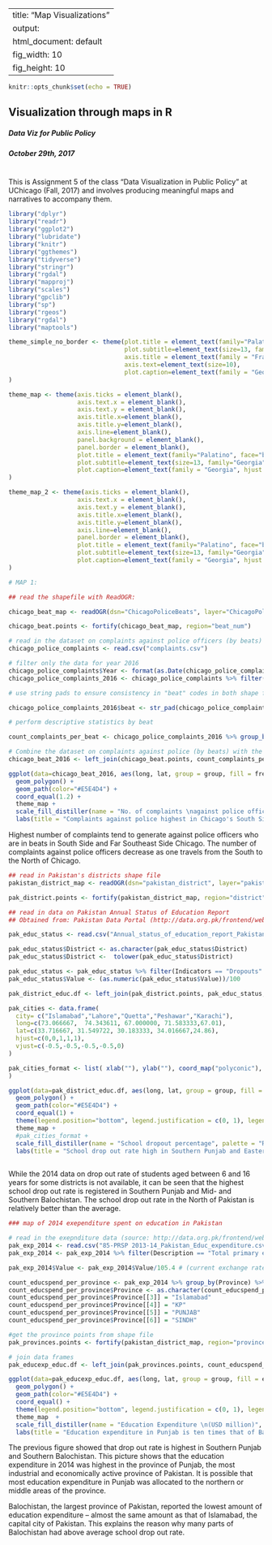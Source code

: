 
---
title: "Map Visualizations"
output:
  html_document: default
  fig_width: 10 
  fig_height: 10
---

```r
knitr::opts_chunk$set(echo = TRUE)
```

## Visualization through maps in R

##### Data Viz for Public Policy
##### October 29th, 2017
#
This is Assignment 5 of the class "Data Visualization in Public Policy" at UChicago (Fall, 2017) and involves producing meaningful maps and narratives to accompany them. 

```r
library("dplyr")
library("readr")
library("ggplot2")
library("lubridate")
library("knitr")
library("ggthemes")
library("tidyverse")
library("stringr")
library("rgdal")
library("mapproj")
library("scales")
library("gpclib")
library("sp")
library("rgeos")
library("rgdal")
library("maptools")

theme_simple_no_border <- theme(plot.title = element_text(family="Palatino", face="bold", size=18, hjust=0, margin = margin(0, 22, 0, 0)),
                                plot.subtitle=element_text(size=13, family="Georgia", hjust=0, face="italic", color="#8E8883", margin = margin(10, 22, 22, 0)),
                                axis.title = element_text(family = "Franklin Gothic Book",size=12, color="#000000", margin = margin(22, 0, 22, 0)),
                                axis.text=element_text(size=10),
                                plot.caption=element_text(family = "Georgia", hjust = 0, size=9, face="italic", color="black")
)

theme_map <- theme(axis.ticks = element_blank(),
                   axis.text.x = element_blank(),
                   axis.text.y = element_blank(),
                   axis.title.x=element_blank(),
                   axis.title.y=element_blank(),
                   axis.line=element_blank(),
                   panel.background = element_blank(),
                   panel.border = element_blank(), 
                   plot.title = element_text(family="Palatino", face="bold", size=18, hjust=0, margin = margin(0, 22, 0, 0)), 
                   plot.subtitle=element_text(size=13, family="Georgia", hjust=0, face="italic", color="#8E8883", margin = margin(10, 22, 22, 0)), 
                   plot.caption=element_text(family = "Georgia", hjust = 0, size=9, face="italic", color="black")
)

theme_map_2 <- theme(axis.ticks = element_blank(),
                   axis.text.x = element_blank(),
                   axis.text.y = element_blank(),
                   axis.title.x=element_blank(),
                   axis.title.y=element_blank(),
                   axis.line=element_blank(),
                   panel.border = element_blank(),
                   plot.title = element_text(family="Palatino", face="bold", size=18, hjust=0, margin = margin(0, 22, 0, 0)), 
                   plot.subtitle=element_text(size=13, family="Georgia", hjust=0, face="italic", color="#8E8883", margin = margin(10, 22, 22, 0)), 
                   plot.caption=element_text(family = "Georgia", hjust = 0, size=9, face="italic", color="black")
)

```


```r

# MAP 1:

## read the shapefile with ReadOGR:

chicago_beat_map <- readOGR(dsn="ChicagoPoliceBeats", layer="ChicagoPoliceBeats")

chicago_beat.points <- fortify(chicago_beat_map, region="beat_num")

# read in the dataset on complaints against police officers (by beats) obtained from Invisible Institute website: https://github.com/invinst/chicago-police-data
chicago_police_complaints <- read.csv("complaints.csv")

# filter only the data for year 2016
chicago_police_complaints$Year <- format(as.Date(chicago_police_complaints$incident_datetime),"%Y")
chicago_police_complaints_2016 <- chicago_police_complaints %>% filter(Year == "2016")

# use string pads to ensure consistency in "beat" codes in both shape files and complaints dataset

chicago_police_complaints_2016$beat <- str_pad(chicago_police_complaints_2016$beat, 4, side="left", pad = 0)

# perform descriptive statistics by beat

count_complaints_per_beat <- chicago_police_complaints_2016 %>% group_by(beat) %>% summarise(freq = n())

# Combine the dataset on complaints against police (by beats) with the beats points
chicago_beat_2016 <- left_join(chicago_beat.points, count_complaints_per_beat, by = c("id" = "beat"))

ggplot(data=chicago_beat_2016, aes(long, lat, group = group, fill = freq)) +
  geom_polygon() +
  geom_path(color="#E5E4D4") +
  coord_equal(1.2) +
  theme_map + 
  scale_fill_distiller(name = "No. of complaints \nagainst police officers", palette = "Spectral", limits = c(0, 30), breaks=seq(0,30,by=10)) + 
  labs(title = "Complaints against police highest in Chicago's South Side", subtitle="South Side and Far Southest Side generated highest number of complaints \nagainst police offciers in 2016.", caption = "Source: Invisible Institute and City of Chicago")
```

Highest number of complaints tend to generate against police officers who are in beats in South Side and Far Southeast Side Chicago. The number of complaints against police officers decrease as one travels from the South to the North of Chicago.


```r
## read in Pakistan's districts shape file
pakistan_district_map <- readOGR(dsn="pakistan_district", layer="pakistan_district")

pak_district.points <- fortify(pakistan_district_map, region="district")

## read in data on Pakistan Annual Status of Education Report
## Obtained from: Pakistan Data Portal (http://data.org.pk/frontend/web/masterdatasetdetails/index?dataset_id=433)

pak_educ_status <- read.csv("Annual_status_of_education_report_Pakistan.csv") 

pak_educ_status$District <- as.character(pak_educ_status$District) 
pak_educ_status$District <-  tolower(pak_educ_status$District) 

pak_educ_status <- pak_educ_status %>% filter(Indicators == "Dropouts" & Age == "6-16 years")
pak_educ_status$Value <- (as.numeric(pak_educ_status$Value))/100

pak_district_educ.df <- left_join(pak_district.points, pak_educ_status, by = c("id" = "District"))

pak_cities <- data.frame(
  city= c("Islamabad","Lahore","Quetta","Peshawar","Karachi"),
  long=c(73.066667,  74.343611, 67.000000, 71.583333,67.01),
  lat=c(33.716667, 31.549722, 30.183333, 34.016667,24.86),
  hjust=c(0,0,1,1,1),
  vjust=c(-0.5,-0.5,-0.5,-0.5,0)
)

pak_cities_format <- list( xlab(""), ylab(""), coord_map("polyconic"), geom_point(aes(long,lat),data=pak_cities,size=2), geom_text(aes(x=long,y=lat,label=city,hjust=hjust,vjust=vjust),face="bold",size=3,data=pak_cities)
)

ggplot(data=pak_district_educ.df, aes(long, lat, group = group, fill = Value)) +
  geom_polygon() +
  geom_path(color="#E5E4D4") +
  coord_equal(1) +
  theme(legend.position="bottom", legend.justification = c(0, 1), legend.text=element_text(size=7), legend.background = element_rect(colour = NA), legend.key = element_rect(colour = "white", fill = NA)) +
  theme_map + 
  #pak_cities_format +
  scale_fill_distiller(name = "School dropout percentage", palette = "RdBu", limits = c(0, 0.25), breaks=seq(0,0.25,by=0.05), labels = percent) +
  labs(title = "School drop out rate high in Southern Punjab and Eastern Balochistan", subtitle="High percentage of students aged between 6 and 16 years dropped out \nfrom school in 2014 in Balochistan and South of Punjab", caption = "Source: Idara-E-Taleem-O-Aagahi (ITA)")
  
```

While the 2014 data on drop out rate of students aged between 6 and 16 years for some districts is not available, it can be seen that the highest school drop out rate is registered in Southern Punjab and Mid- and Southern Balochistan. The school drop out rate in the North of Pakistan is relatively better than the average.

```r
### map of 2014 exependiture spent on education in Pakistan

# read in the exepnditure data (source: http://data.org.pk/frontend/web/masterdatasetdetails/index?dataset_id=70)
pak_exp_2014 <- read.csv("85-PRSP 2013-14_Pakistan_Educ_expenditure.csv")
pak_exp_2014 <- pak_exp_2014 %>% filter(Description == "Total primary education expenditure (in million)" | Description == "Total secondary education expenditure (in million)")

pak_exp_2014$Value <- pak_exp_2014$Value/105.4 # (current exchange rate: USD 1= PKR 105.4)

count_educspend_per_province <- pak_exp_2014 %>% group_by(Province) %>% summarise(educ_sum = sum(Value))
count_educspend_per_province$Province <- as.character(count_educspend_per_province$Province)
count_educspend_per_province$Province[[3]] = "Islamabad"
count_educspend_per_province$Province[[4]] = "KP"
count_educspend_per_province$Province[[5]] = "PUNJAB"
count_educspend_per_province$Province[[6]] = "SINDH"

#get the province points from shape file
pak_provinces.points <- fortify(pakistan_district_map, region="province")

# join data frames
pak_educexp_educ.df <- left_join(pak_provinces.points, count_educspend_per_province, by = c("id" = "Province"))

ggplot(data=pak_educexp_educ.df, aes(long, lat, group = group, fill = educ_sum)) +
  geom_polygon() +
  geom_path(color="#E5E4D4") +
  coord_equal() +
  theme(legend.position="bottom", legend.justification = c(0, 1), legend.text=element_text(size=8), legend.background = element_rect(colour = NA), legend.key = element_rect(colour = "white", fill = NA)) +
  theme_map  +
  scale_fill_distiller(name = "Education Expenditure \n(USD million)", limits = c(0, 450), breaks=seq(0,450,by=100)) +
  labs(title = "Education expenditure in Punjab is ten times that of Balochistan", subtitle="Education Expenditure in Punjab was highest whereas lowest in the \nlargest province of Pakistan in 2014.", caption = "Source: Pakistan Ministry of Finance")
```

The previous figure showed that drop out rate is highest in Southern Punjab and Southern Balochistan. This picture shows that the education expenditure in 2014 was highest in the province of Punjab, the most industrial and economically active province of Pakistan. It is possible that most education expenditure in Punjab was allocated to the northern or middle areas of the province.

Balochistan, the largest province of Pakistan, reported the lowest amount of education expenditure -- almost the same amount as that of Islamabad, the capital city of Pakistan. This explains the reason why many parts of Balochistan had above average school drop out rate.